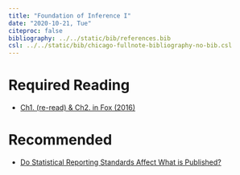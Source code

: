 ---
title: "Foundation of Inference I"
date: "2020-10-21, Tue"
citeproc: false
bibliography: ../../static/bib/references.bib
csl: ../../static/bib/chicago-fullnote-bibliography-no-bib.csl
---

# Required Reading

- <i class="fas fa-book"></i> [Ch1. (re-read) & Ch2. in Fox (2016)](https://www.dropbox.com/s/x4h76g5j3657m3w/John%20Fox%20-%20Applied%20Regression%20Analysis%20and%20Generalized%20Linear%20Models.pdf?dl=0)


# Recommended
- <i class="fas fa-file-pdf"></i> [Do Statistical Reporting Standards Affect What is Published?](https://www.dropbox.com/s/j5j6gmamyuo0hbn/w3_Do%20Statistical%20Reporting%20Standards%20Affect%20What%20is%20Published.pdf?dl=0)